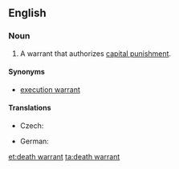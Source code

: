 ==English==
{{wikipedia}}

===Noun===
{{en-noun|head=[[death]] [[warrant]]}}

# A warrant that authorizes [[capital punishment]].

====Synonyms====
* [[execution warrant]]

====Translations====
{{trans-top|warrant that authorizes capital punishment}}
* Czech: {{t-|cs|rozsudek smrti|m}}
{{trans-mid}}
* German: {{t+|de|Todesurteil|n}}
{{trans-bottom}}

[[et:death warrant]]
[[ta:death warrant]]